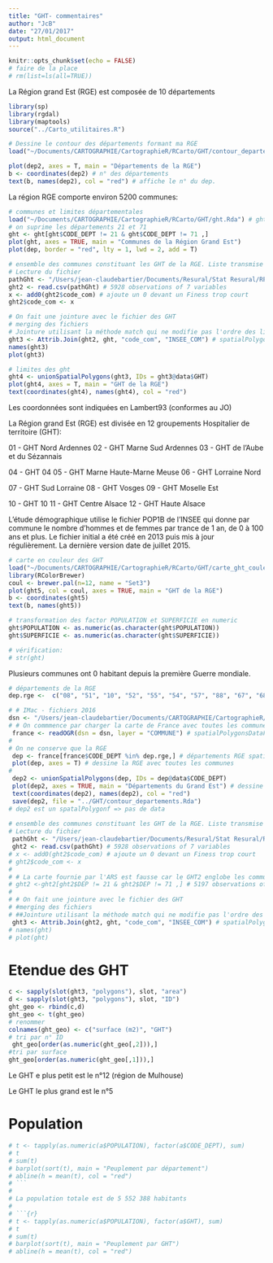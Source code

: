 ```yaml
---
title: "GHT- commentaires"
author: "JcB"
date: "27/01/2017"
output: html_document
---
```


```r
knitr::opts_chunk$set(echo = FALSE)
# faire de la place
# rm(list=ls(all=TRUE))
```

La Région grand Est (RGE) est composée de 10 départements

```r
library(sp)
library(rgdal)
library(maptools)
source("../Carto_utilitaires.R")

# Dessine le contour des départements formant ma RGE
load("~/Documents/CARTOGRAPHIE/CartographieR/RCarto/GHT/contour_departements.Rda") # dep2
```

```r

plot(dep2, axes = T, main = "Départements de la RGE")
b <- coordinates(dep2) # n° des départements
text(b, names(dep2), col = "red") # affiche le n° du dep.
```

La région RGE comporte environ 5200 communes:
```r
# communes et limites départementales
load("~/Documents/CARTOGRAPHIE/CartographieR/RCarto/GHT/ght.Rda") # ght spatialPolygonsDataFrame
# on suprime les départements 21 et 71
ght <- ght[ght$CODE_DEPT != 21 & ght$CODE_DEPT != 71 ,]
plot(ght, axes = TRUE, main = "Communes de la Région Grand Est")
plot(dep, border = "red", lty = 1, lwd = 2, add = T)

# ensemble des communes constituant les GHT de la RGE. Liste transmise par E.Lagille
# Lecture du fichier
pathGht <- "/Users/jean-claudebartier/Documents/Resural/Stat Resural/RPU_Doc/RPU_Carto-Pop-Alsace/Cartographie/ght_com.csv"
ght2 <- read.csv(pathGht) # 5928 observations of 7 variables
x <- add0(ght2$code_com) # ajoute un 0 devant un Finess trop court
ght2$code_com <- x

# On fait une jointure avec le fichier des GHT
# merging des fichiers
# Jointure utilisant la méthode match qui ne modifie pas l'ordre des lignes
ght3 <- Attrib.Join(ght2, ght, "code_com", "INSEE_COM") # spatialPolygonsDataFame. GHT passe de 17 à 24 colonnes. Le nb de lignes ne change pas. Les GHT sot intégrés. ght reste un spatialPolygonsDataFrame.
names(ght3)
plot(ght3)

# limites des ght
ght4 <- unionSpatialPolygons(ght3, IDs = ght3@data$GHT)
plot(ght4, axes = T, main = "GHT de la RGE")
text(coordinates(ght4), names(ght4), col = "red")
```

Les coordonnées sont indiquées en Lambert93 (conformes au JO)


La Région grand Est (RGE) est divisée en 12 groupements Hospitalier de territoire (GHT):

01 - GHT Nord Ardennes  02 - GHT Marne Sud Ardennes 03 - GHT de l'Aube et du Sézannais

04 - GHT 04  05 - GHT Marne Haute-Marne Meuse 06 - GHT Lorraine Nord 

07 - GHT Sud Lorraine 08 - GHT Vosges  09 - GHT Moselle Est

10 - GHT 10  11 - GHT Centre Alsace  12 - GHT Haute Alsace

L'étude démographique utilise le fichier POP1B de l'INSEE qui donne par commune le nombre d'hommes et de femmes par trance de 1 an, de 0 à 100 ans et plus. Le fichier initial a été créé en 2013 puis mis à jour régulièrement. La dernière version date de juillet 2015.

```r
# carte en couleur des GHT
load("~/Documents/CARTOGRAPHIE/CartographieR/RCarto/GHT/carte_ght_couleur.Rda") # ght5 spatialPolygons
library(RColorBrewer)
coul <- brewer.pal(n=12, name = "Set3")
plot(ght5, col = coul, axes = TRUE, main = "GHT de la RGE")
b <- coordinates(ght5)
text(b, names(ght5))

# transformation des factor POPULATION et SUPERFICIE en numeric
ght$POPULATION <- as.numeric(as.character(ght$POPULATION))
ght$SUPERFICIE <- as.numeric(as.character(ght$SUPERFICIE))

# vérification:
# str(ght)
```

Plusieurs communes ont 0 habitant depuis la première Guerre mondiale.

```r
# départements de la RGE
dep.rge <-  c("08", "51", "10", "52", "55", "54", "57", "88", "67", "68")

# # IMac - fichiers 2016
dsn <- "/Users/jean-claudebartier/Documents/CARTOGRAPHIE/CartographieR/IGN_GEOFLA_2016/COMMUNE"
# # On commmence par charger la carte de France avec toutes les communes.
 france <- readOGR(dsn = dsn, layer = "COMMUNE") # spatialPolygonsDataFrame
# 
# On ne conserve que la RGE
 dep <- france[france$CODE_DEPT %in% dep.rge,] # départements RGE spatialPolygonsDataFrame
 plot(dep, axes = T) # dessine la RGE avec toutes les communes
# 
 dep2 <- unionSpatialPolygons(dep, IDs = dep@data$CODE_DEPT)
 plot(dep2, axes = TRUE, main = "Départements du Grand Est") # dessine le contour des départementds RGE
 text(coordinates(dep2), names(dep2), col = "red")
 save(dep2, file = "../GHT/contour_departements.Rda")
# dep2 est un spatalPolygonf => pas de data
 
# ensemble des communes constituant les GHT de la RGE. Liste transmise par E.Lagille
# Lecture du fichier
 pathGht <- "/Users/jean-claudebartier/Documents/Resural/Stat Resural/RPU_Doc/RPU_Carto-Pop-Alsace/Cartographie/ght_com.csv"
 ght2 <- read.csv(pathGht) # 5928 observations of 7 variables
# x <- add0(ght2$code_com) # ajoute un 0 devant un Finess trop court
# ght2$code_com <- x
# 
# # La carte fournie par l'ARS est fausse car le GHT2 englobe les communes des départements 21 et 71 qui ne font pas partie de la région grand est. Il faut donc les éliminer:
# ght2 <-ght2[ght2$DEP != 21 & ght2$DEP != 71 ,] # 5197 observations of 7 variables
# 
# # On fait une jointure avec le fichier des GHT
# #merging des fichiers
# ##Jointure utilisant la méthode match qui ne modifie pas l'ordre des lignes
 ght3 <- Attrib.Join(ght2, ght, "code_com", "INSEE_COM") # spatialPolygonsDataFame. GHT passe de 17 à 24 colonnes. Le nb de lignes ne change pas. Les GHT sot intégrés. ght reste un spatialPolygonsDataFrame.
# names(ght)
# plot(ght)
```


Etendue des GHT
================
```r
c <- sapply(slot(ght3, "polygons"), slot, "area")
d <- sapply(slot(ght3, "polygons"), slot, "ID")
ght_geo <- rbind(c,d)
ght_geo <- t(ght_geo)
# renommer
colnames(ght_geo) <- c("surface (m2)", "GHT")
# tri par n° ID
 ght_geo[order(as.numeric(ght_geo[,2])),]
#tri par surface
ght_geo[order(as.numeric(ght_geo[,1])),]
```
Le GHT e plus petit est le n°12 (région de Mulhouse)

Le GHT le plus grand est le n°5

Population
==========
```r
# t <- tapply(as.numeric(a$POPULATION), factor(a$CODE_DEPT), sum)
# t
# sum(t)
# barplot(sort(t), main = "Peuplement par département")
# abline(h = mean(t), col = "red")
# ```
# 
# La population totale est de 5 552 388 habitants
# 
# ```{r}
# t <- tapply(as.numeric(a$POPULATION), factor(a$GHT), sum)
# t
# sum(t)
# barplot(sort(t), main = "Peuplement par GHT")
# abline(h = mean(t), col = "red")
```

